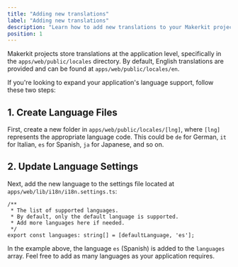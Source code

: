 ```yaml
---
title: "Adding new translations"
label: "Adding new translations"
description: "Learn how to add new translations to your Makerkit project."
position: 1
---
```


Makerkit projects store translations at the application level, specifically in the `apps/web/public/locales` directory. By default, English translations are provided and can be found at `apps/web/public/locales/en`.

If you're looking to expand your application's language support, follow these two steps:

## 1. Create Language Files

First, create a new folder in `apps/web/public/locales/[lng]`, where `[lng]` represents the appropriate language code. This could be `de` for German, `it` for Italian, `es` for Spanish, `ja` for Japanese, and so on.

## 2. Update Language Settings

Next, add the new language to the settings file located at `apps/web/lib/i18n/i18n.settings.ts`:

```tsx
/**
 * The list of supported languages.
 * By default, only the default language is supported.
 * Add more languages here if needed.
 */
export const languages: string[] = [defaultLanguage, 'es'];
```

In the example above, the language `es` (Spanish) is added to the `languages` array. Feel free to add as many languages as your application requires.